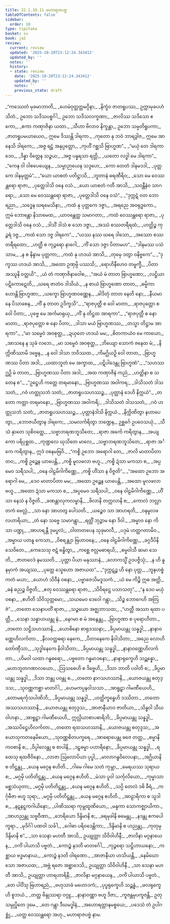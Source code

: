 ```yaml
---
title: 22.1.10.11 မဟာရာဇပဗ္ဗ
tableOfContents: false
sidebar:
  order: 10
type: tipitaka
basket: su
book: ja2
review:
  current: review
  updated: '2025-10-20T23:12:24.343412'
  updated_by: ''
  notes: ''
  history:
  - state: review
    date: '2025-10-20T23:12:24.343412'
    updated_by: ''
    notes: ''
    previous_state: draft
---
```



<DynamicBreadcrumb />


<ReviewStatus review={frontmatter.review} showDetails={true} />

<HypothesisAnnotation frontmatter={frontmatter} />

<Division number="2303" book="ja2" e="ch" v="23" p="366">

<Paragraph number="3661" type="verses" book="ja2">
_“ကဿေတံ မုခမာဘာတိ,_  
_ဟေမံဝုတ္တတ္တမဂ္ဂိနာ;_  
_နိက္ခံဝ ဇာတရူပဿ,_  
ဥက္ကာမုခပဟံသိတံ._  

</Paragraph>

</Division>
<Division number="2304" book="ja2" e="ch" v="23" p="366">

<Paragraph number="3662" book="ja2">
ဥဘော သဒိသပစ္စင်္ဂါ,_  
ဥဘော သဒိသလက္ခဏာ;_  
_ဇာလိဿ သဒိသော ဧကော,_  
_ဧကာ ကဏှာဇိနာ ယထာ._  

</Paragraph>

</Division>
<Division number="2305" book="ja2" e="ch" v="23" p="366">

<Paragraph number="3663" book="ja2">
_သီဟာ ဗိလာဝ နိက္ခန္တာ,_  
ဥဘော သမ္ပတိရူပကာ;_  
_ဇာတရူပမယာယေဝ,_  
ဣမေ ဒိဿန္တိ ဒါရကာ._  

</Paragraph>

</Division>
<Division number="2306" book="ja2" e="ch" v="23" p="366">

<Paragraph number="3664" type="verses" book="ja2">
_ကုတော နု ဘဝံ ဘာရဒွါဇ,_  
ဣမေ အာနေသိ ဒါရကေ;_  
_အဇ္ဇ ရဋ္ဌံ အနုပ္ပတ္တော,_  
_ကုဟိံ ဂစ္ဆသိ ဗြာဟ္မဏ”._  

</Paragraph>

</Division>
<Division number="2307" book="ja2" e="ch" v="23" p="366">

<Paragraph number="3665" type="verses" book="ja2">
_“မယှံ တေ ဒါရကာ ဒေဝ,_  
_ဒိန္နာ ဝိတ္တေန သဉ္ဇယ;_  
_အဇ္ဇ ပန္နရသာ ရတ္တိ,_  
_ယတော လဒ္ဓါ မေ ဒါရကာ”._  

</Paragraph>

</Division>
<Division number="2308" book="ja2" e="ch" v="23" p="366">

<Paragraph number="3666" type="verses" book="ja2">
_“ကေန ဝါ ဝါစပေယျေန,_  
_သမ္မာဉာယေန သဒ္ဒဟေ;_  
_ကော တေတံ ဒါနမဒဒါ,_  
_ပုတ္တကေ ဒါနမုတ္တမံ”._  

</Paragraph>

</Division>
<Division number="2309" book="ja2" e="ch" v="23" p="366">

<Paragraph number="3667" type="verses" book="ja2">
_“ယော ယာစတံ ပတိဋ္ဌာသိ,_  
_ဘူတာနံ ဓရဏီရိဝ;_  
_သော မေ ဝေဿန္တရော ရာဇာ,_  
_ပုတ္တေဒါသိ ဝနေ ဝသံ._  

</Paragraph>

</Division>
<Division number="2310" book="ja2" e="ch" v="23" p="366">

<Paragraph number="3668" type="verses" book="ja2">
_ယော ယာစတံ ဂတီ အာသိ,_  
_သဝန္တီနံဝ သာဂရော;_  
_သော မေ ဝေဿန္တရော ရာဇာ,_  
_ပုတ္တေဒါသိ ဝနေ ဝသံ”._  

</Paragraph>

</Division>
<Division number="2311" book="ja2" e="ch" v="23" p="367">

<Paragraph number="3669" type="verses" book="ja2">
_“ဒုက္ကဋံ ဝတ ဘော ရညာ,_  
_သဒ္ဓေန ဃရမေသိနာ;_  
_ကထံ နု ပုတ္တကေ ဒဇ္ဇာ,_  
_အရညေ အဝရုဒ္ဓကော._  

</Paragraph>

</Division>
<Division number="2312" book="ja2" e="ch" v="23" p="367">

<Paragraph number="3670" type="verses" book="ja2">
ဣမံ ဘောန္တော နိသာမေထ,_  
_ယာဝန္တေတ္ထ သမာဂတာ;_  
_ကထံ ဝေဿန္တရော ရာဇာ,_  
_ပုတ္တေဒါသိ ဝနေ ဝသံ._  

</Paragraph>

</Division>
<Division number="2313" book="ja2" e="ch" v="23" p="367">

<Paragraph number="3671" type="verses" book="ja2">
_ဒါသိံ ဒါသံ စ သော ဒဇ္ဇာ,_  
_အဿံ စဿတရီရထံ;_  
_ဟတ္ထိဉ္စ ကုဉ္ဇရံ ဒဇ္ဇ,_  
_ကထံ သော ဒဇ္ဇ ဒါရကေ”._  

</Paragraph>

</Division>
<Division number="2314" book="ja2" e="ch" v="23" p="367">

<Paragraph number="3672" type="verses" book="ja2">
_“ယဿ နဿ ဃရေ ဒါသော,_  
_အဿော စဿတရီရထော;_  
_ဟတ္ထီ စ ကုဉ္ဇရော နာဂေါ,_  
_ကိံ သော ဒဇ္ဇာ ပိတာမဟ”._  

</Paragraph>

</Division>
<Division number="2315" book="ja2" e="ch" v="23" p="367">

<Paragraph number="3673" type="verses" book="ja2">
_“ဒါနမဿ ပသံသာမ,_  
_န စ နိန္ဒာမ ပုတ္တကာ;_  
_ကထံ နု ဟဒယံ အာသိ,_  
_တုမှေ ဒတွာ ဝနိဗ္ဗကေ”._  

</Paragraph>

</Division>
<Division number="2316" book="ja2" e="ch" v="23" p="367">

<Paragraph number="3674" type="verses" book="ja2">
_“ဒုက္ခဿ ဟဒယံ အာသိ,_  
_အထော ဥဏှမ္ပိ ပဿသိ;_  
_ရောဟိနီဟေဝ တမ္ဗက္ခီ,_  
_ပိတာ အဿူနိ ဝတ္တယိ”._  

</Paragraph>

</Division>
<Division number="2317" book="ja2" e="ch" v="23" p="367">

<Paragraph number="3675" type="verses" book="ja2">
_ယံ တံ ကဏှာဇိနာဝေါစ,_  
_“အယံ မံ တာတ ဗြာဟ္မဏော;_  
_လဋ္ဌိယာ ပဋိကောဋေတိ,_  
_ဃရေ ဇာတံဝ ဒါသိယံ._  

</Paragraph>

</Division>
<Division number="2318" book="ja2" e="ch" v="23" p="367">

<Paragraph number="3676" type="verses" book="ja2">
_န စာယံ ဗြာဟ္မဏော တာတ,_  
_ဓမ္မိကာ ဟောန္တိ ဗြာဟ္မဏာ;_  
_ယက္ခော ဗြာဟ္မဏဝဏ္ဏေန,_  
_ခါဒိတုံ တာတ နေတိ နော;_  
_နီယမာနေ ပိသာစေန,_  
_ကိံ နု တာတ ဥဒိက္ခသိ”._  

</Paragraph>

</Division>
<Division number="2319" book="ja2" e="ch" v="23" p="367">

<Paragraph number="3677" type="verses" book="ja2">
_“ရာဇပုတ္တီ စ ဝေါ မာတာ,_  
_ရာဇပုတ္တော စ ဝေါ ပိတာ;_  
_ပုဗ္ဗေ မေ အင်္ကမာရုယှ,_  
_ကိံ နု တိဋ္ဌထ အာရကာ”._  

</Paragraph>

</Division>
<Division number="2320" book="ja2" e="ch" v="23" p="367">

<Paragraph number="3678" type="verses" book="ja2">
_“ရာဇပုတ္တီ စ နော မာတာ,_  
_ရာဇပုတ္တော စ နော ပိတာ;_  
_ဒါသာ မယံ ဗြာဟ္မဏဿ,_  
_တသ္မာ တိဋ္ဌာမ အာရကာ”._  

</Paragraph>

</Division>
<Division number="2321" book="ja2" e="ch" v="23" p="367">

<Paragraph number="3679" type="verses" book="ja2">
_“မာ သမ္မေဝံ အဝစုတ္ထ,_  
_ဍယှတေ ဟဒယံ မမ;_  
_စိတကာယံဝ မေ ကာယော,_  
_အာသနေ န သုခံ လဘေ._  

</Paragraph>

</Division>
<Division number="2322" book="ja2" e="ch" v="23" p="367">

<Paragraph number="3680" type="verses" book="ja2">
_မာ သမ္မေဝံ အဝစုတ္ထ,_  
_ဘိယျော သောကံ ဇနေထ မံ;_  
_နိက္ကိဏိဿာမိ ဒဗ္ဗေန,_  
_န ဝေါ ဒါသာ ဘဝိဿထ._  

</Paragraph>

</Division>
<Division number="2323" book="ja2" e="ch" v="23" p="368">

<Paragraph number="3681" type="verses" book="ja2">
_ကိမဂ္ဃိယဉှိ ဝေါ တာတ,_  
_ဗြာဟ္မဏဿ ပိတာ အဒါ;_  
_ယထာဘူတံ မေ အက္ခာထ,_  
_ပဋိပါဒေန္တု ဗြာဟ္မဏံ”._  

</Paragraph>

</Division>
<Division number="2324" book="ja2" e="ch" v="23" p="368">

<Paragraph number="3682" type="verses" book="ja2">
_“သဟဿဂ္ဃဉှိ မံ တာတ,_  
_ဗြာဟ္မဏဿ ပိတာ အဒါ;_  
_အထ ကဏှာဇိနံ ကညံ,_  
_ဟတ္ထိနာ စ သတေန စ”._  

</Paragraph>

</Division>
<Division number="2325" book="ja2" e="ch" v="23" p="368">

<Paragraph number="3683" type="verses" book="ja2">
_“ဥဋ္ဌေဟိ ကတ္တေ တရမာနော,_  
_ဗြာဟ္မဏဿ အဝါကရ;_  
_ဒါသိသတံ ဒါသသတံ,_  
_ဂဝံ ဟတ္ထုသဘံ သတံ;_  
_ဇာတရူပသဟဿဉ္စ,_  
_ပုတ္တာနံ ဒေဟိ နိက္ကယံ”._  

</Paragraph>

</Division>
<Division number="2326" book="ja2" e="ch" v="23" p="368">

<Paragraph number="3684" type="verses" book="ja2">
_တတော ကတ္တာ တရမာနော,_  
_ဗြာဟ္မဏဿ အဝါကရိ;_  
_ဒါသိသတံ ဒါသသတံ,_  
_ဂဝံ ဟတ္ထုသဘံ သတံ;_  
_ဇာတရူပသဟဿဉ္စ,_  
_ပုတ္တာနံဒါသိ နိက္ကယံ._  

</Paragraph>

</Division>
<Division number="2327" book="ja2" e="ch" v="23" p="368">

<Paragraph number="3685" type="verses" book="ja2">
_နိက္ကိဏိတွာ နဟာပေတွာ,_  
_ဘောဇယိတွာန ဒါရကေ;_  
_သမလင်္ကရိတွာ ဘဏ္ဍေန,_  
ဥစ္ဆင်္ဂေ ဥပဝေသယုံ._  

</Paragraph>

</Division>
<Division number="2328" book="ja2" e="ch" v="23" p="368">

<Paragraph number="3686" type="verses" book="ja2">
_သီသံ နှာတေ သုစိဝတ္ထေ,_  
_သဗ္ဗာဘရဏဘူသိတေ;_  
_ရာဇာ အင်္ကေ ကရိတွာန,_  
_အယျကော ပရိပုစ္ဆထ._  

</Paragraph>

</Division>
<Division number="2329" book="ja2" e="ch" v="23" p="368">

<Paragraph number="3687" type="verses" book="ja2">
_ကုဏ္ဍလေ ဃုသိတေ မာလေ,_  
_သဗ္ဗာဘရဏဘူသိတေ;_  
_ရာဇာ အင်္ကေ ကရိတွာန,_  
ဣဒံ ဝစနမဗြဝိ._  

</Paragraph>

</Division>
<Division number="2330" book="ja2" e="ch" v="23" p="368">

<Paragraph number="3688" type="verses" book="ja2">
_“ကစ္စိ ဥဘော အရောဂါ တေ,_  
_ဇာလိ မာတာပိတာ တဝ;_  
_ကစ္စိ ဥဉ္ဆေန ယာပေန္တိ,_  
_ကစ္စိ မူလဖလာ ဗဟူ._  

</Paragraph>

</Division>
<Division number="2331" book="ja2" e="ch" v="23" p="368">

<Paragraph number="3689" type="verses" book="ja2">
_ကစ္စိ ဍံသာ မကသာ စ,_  
_အပ္ပမေဝ သရီသပါ;_  
_ဝနေ ဝါဠမိဂါကိဏ္ဏေ,_  
_ကစ္စိ ဟိံသာ န ဝိဇ္ဇတိ”._  

</Paragraph>

</Division>
<Division number="2332" book="ja2" e="ch" v="23" p="368">

<Paragraph number="3690" type="verses" book="ja2">
_“အထော ဥဘော အရောဂါ မေ,_  
_ဒေဝ မာတာပိတာ မမ;_  
_အထော ဥဉ္ဆေန ယာပေန္တိ,_  
_အထော မူလဖလာ ဗဟူ._  

</Paragraph>

</Division>
<Division number="2333" book="ja2" e="ch" v="23" p="368">

<Paragraph number="3691" type="verses" book="ja2">
_အထော ဍံသာ မကသာ စ,_  
_အပ္ပမေဝ သရီသပါ;_  
_ဝနေ ဝါဠမိဂါကိဏ္ဏေ,_  
_ဟိံသာ နေသံ န ဝိဇ္ဇတိ._  

</Paragraph>

</Division>
<Division number="2334" book="ja2" e="ch" v="23" p="368">

<Paragraph number="3692" type="verses" book="ja2">
_ခဏန္တာလုကလမ္ဗာနိ,_  
_ဗိလာနိ တက္ကလာနိ စ;_  
_ကောလံ ဘလ္လာတကံ ဗေလ္လံ,_  
_သာ နော အာဟတွ ပေါသတိ._  

</Paragraph>

</Division>
<Division number="2335" book="ja2" e="ch" v="23" p="369">

<Paragraph number="3693" type="verses" book="ja2">
_ယဉ္စေဝ သာ အာဟရတိ,_  
_ဝနမူလဖလဟာရိယာ;_  
_တံ နော သဗ္ဗေ သမာဂန္တွာ,_  
_ရတ္တိံ ဘုဉ္ဇာမ နော ဒိဝါ._  

</Paragraph>

</Division>
<Division number="2336" book="ja2" e="ch" v="23" p="369">

<Paragraph number="3694" type="verses" book="ja2">
_အမ္မာဝ နော ကိသာ ပဏ္ဍု,_  
_အာဟရန္တီ ဒုမပ္ဖလံ;_  
_ဝါတာတပေန သုခုမာလီ,_  
_ပဒုမံ ဟတ္ထဂတာမိဝ._  

</Paragraph>

</Division>
<Division number="2337" book="ja2" e="ch" v="23" p="369">

<Paragraph number="3695" type="verses" book="ja2">
_အမ္မာယ ပတနူ ကေသာ,_  
_ဝိစရန္တျာ ဗြဟာဝနေ;_  
_ဝနေ ဝါဠမိဂါကိဏ္ဏေ,_  
_ခဂ္ဂဒီပိနိသေဝိတေ._  

</Paragraph>

</Division>
<Division number="2338" book="ja2" e="ch" v="23" p="369">

<Paragraph number="3696" type="verses" book="ja2">
_ကေသေသု ဇဋံ ဗန္ဓိတွာ,_  
_ကစ္ဆေ ဇလ္လမဓာရယိ;_  
_စမ္မဝါသီ ဆမာ သေတိ,_  
_ဇာတဝေဒံ နမဿတိ._  

</Paragraph>

</Division>
<Division number="2339" book="ja2" e="ch" v="23" p="369">

<Paragraph number="3697" type="verses" book="ja2">
_ပုတ္တာ ပိယာ မနုဿာနံ,_  
_လောကသ္မိံ ဥဒပဇ္ဇိသုံ;_  
_န ဟိ နူနမှာကံ အယျဿ,_  
_ပုတ္တေ သ္နေဟော အဇာယထ”._  

</Paragraph>

</Division>
<Division number="2340" book="ja2" e="ch" v="23" p="369">

<Paragraph number="3698" type="verses" book="ja2">
_“ဒုက္ကဋဉ္စ ဟိ နော ပုတ္တ,_  
_ဘူနဟစ္စံ ကတံ မယာ;_  
_ယောဟံ သိဝီနံ ဝစနာ,_  
_ပဗ္ဗာဇေသိမဒူသကံ._  

</Paragraph>

</Division>
<Division number="2341" book="ja2" e="ch" v="23" p="369">

<Paragraph number="3699" type="verses" book="ja2">
_ယံ မေ ကိဉ္စိ ဣဓ အတ္ထိ,_  
_ဓနံ ဓညဉ္စ ဝိဇ္ဇတိ;_  
_ဧတု ဝေဿန္တရော ရာဇာ,_  
_သိဝိရဋ္ဌေ ပသာသတု”._  

</Paragraph>

</Division>
<Division number="2342" book="ja2" e="ch" v="23" p="369">

<Paragraph number="3700" type="verses" book="ja2">
_“န ဒေဝ မယှံ ဝစနာ,_  
_ဧဟိတိ သိဝိသုတ္တမော;_  
_သယမေဝ ဒေဝေါ ဂန္တွာ,_  
_သိဉ္စ ဘောဂေဟိ အတြဇံ”._  

</Paragraph>

</Division>
<Division number="2343" book="ja2" e="ch" v="23" p="369">

<Paragraph number="3701" type="verses" book="ja2">
_တတော သေနာပတိံ ရာဇာ,_  
_သဉ္ဇယော အဇ္ဈဘာသထ;_  
_“ဟတ္ထီ အဿာ ရထာ ပတ္တီ,_  
_သေနာ သန္နာဟယန္တု နံ;_  
_နေဂမာ စ မံ အနွေန္တု,_  
_ဗြာဟ္မဏာ စ ပုရောဟိတာ._  

</Paragraph>

</Division>
<Division number="2344" book="ja2" e="ch" v="23" p="369">

<Paragraph number="3702" type="verses" book="ja2">
_တတော သဋ္ဌိသဟဿာနိ,_  
_ယောဓိနော စာရုဒဿနာ;_  
_ခိပ္ပမာယန္တု သန္နဒ္ဓါ,_  
_နာနာဝဏ္ဏေဟိလင်္ကတာ._  

</Paragraph>

</Division>
<Division number="2345" book="ja2" e="ch" v="23" p="369">

<Paragraph number="3703" type="verses" book="ja2">
_နီလဝတ္ထဓရာ နေကေ,_  
_ပီတာနေကေ နိဝါသိတာ;_  
_အညေ လောဟိတော်ဏှီသာ,_  
_သုဒ္ဓါနေကေ နိဝါသိတာ;_  
_ခိပ္ပမာယန္တု သန္နဒ္ဓါ,_  
_နာနာဝဏ္ဏေဟိလင်္ကတာ._  

</Paragraph>

</Division>
<Division number="2346" book="ja2" e="ch" v="23" p="369">

<Paragraph number="3704" type="verses" book="ja2">
_ဟိမဝါ ယထာ ဂန္ဓဓရော,_  
_ပဗ္ဗတော ဂန္ဓမာဒနော;_  
_နာနာရုက္ခေဟိ သဉ္ဆန္နော,_  
_မဟာဘူတဂဏာလယော._  

</Paragraph>

</Division>
<Division number="2347" book="ja2" e="ch" v="23" p="370">

<Paragraph number="3705" type="verses" book="ja2">
_ဩသဓေဟိ စ ဒိဗ္ဗေဟိ,_  
_ဒိသာ ဘာတိ ပဝါတိ စ;_  
_ခိပ္ပမာယန္တု သန္နဒ္ဓါ,_  
_ဒိသာ ဘန္တု ပဝန္တု စ._  

</Paragraph>

</Division>
<Division number="2348" book="ja2" e="ch" v="23" p="370">

<Paragraph number="3706" type="verses" book="ja2">
_တတော နာဂသဟဿာနိ,_  
_ယောဇယန္တု စတုဒ္ဒသ;_  
_သုဝဏ္ဏကစ္ဆာ မာတင်္ဂါ,_  
_ဟေမကပ္ပနဝါသသာ._  

</Paragraph>

</Division>
<Division number="2349" book="ja2" e="ch" v="23" p="370">

<Paragraph number="3707" type="verses" book="ja2">
_အာရူဠှာ ဂါမဏီယေဟိ,_  
_တောမရင်္ကုသပါဏိဘိ;_  
_ခိပ္ပမာယန္တု သန္နဒ္ဓါ,_  
_ဟတ္ထိက္ခန္ဓေဟိ ဒဿိတာ._  

</Paragraph>

</Division>
<Division number="2350" book="ja2" e="ch" v="23" p="370">

<Paragraph number="3708" type="verses" book="ja2">
_တတော အဿသဟဿာနိ,_  
_ယောဇယန္တု စတုဒ္ဒသ;_  
_အာဇာနီယာဝ ဇာတိယာ,_  
_သိန္ဓဝါ သီဃဝါဟနာ._  

</Paragraph>

</Division>
<Division number="2351" book="ja2" e="ch" v="23" p="370">

<Paragraph number="3709" type="verses" book="ja2">
_အာရူဠှာ ဂါမဏီယေဟိ,_  
ဣလ္လိယာစာပဓာရိဘိ;_  
_ခိပ္ပမာယန္တု သန္နဒ္ဓါ,_  
_အဿပိဋ္ဌေဟိလင်္ကတာ._  

</Paragraph>

</Division>
<Division number="2352" book="ja2" e="ch" v="23" p="370">

<Paragraph number="3710" type="verses" book="ja2">
_တတော ရထသဟဿာနိ,_  
_ယောဇယန္တု စတုဒ္ဒသ;_  
_အယောသုကတနေမိယော,_  
_သုဝဏ္ဏစိတပက္ခရေ._  

</Paragraph>

</Division>
<Division number="2353" book="ja2" e="ch" v="23" p="370">

<Paragraph number="3711" type="verses" book="ja2">
_အာရောပေန္တု ဓဇေ တတ္ထ,_  
_စမ္မာနိ ကဝစာနိ စ;_  
_ဝိပ္ပါလေန္တု စ စာပါနိ,_  
_ဒဠှဓမ္မာ ပဟာရိနော;_  
_ခိပ္ပမာယန္တု သန္နဒ္ဓါ,_  
_ရထေသု ရထဇီဝိနော._  

</Paragraph>

</Division>
<Division number="2354" book="ja2" e="ch" v="23" p="370">

<Paragraph number="3712" type="verses" book="ja2">
_လာဇာ ဩလောပိယာ ပုပ္ဖါ,_  
_မာလာဂန္ဓဝိလေပနာ;_  
_အဂ္ဃိယာနိ စ တိဋ္ဌန္တု,_  
_ယေန မဂ္ဂေန ဧဟိတိ._  

</Paragraph>

</Division>
<Division number="2355" book="ja2" e="ch" v="23" p="370">

<Paragraph number="3713" type="verses" book="ja2">
_ဂါမေ ဂါမေ သတံ ကုမ္ဘာ,_  
_မေရယဿ သုရာယ စ;_  
_မဂ္ဂမှိ ပတိတိဋ္ဌန္တု,_  
_ယေန မဂ္ဂေန ဧဟိတိ._  

</Paragraph>

</Division>
<Division number="2356" book="ja2" e="ch" v="23" p="370">

<Paragraph number="3714" type="verses" book="ja2">
_မံသာ ပူဝါ သင်္ကုလိယော,_  
_ကုမ္မာသာ မစ္ဆသံယုတာ;_  
_မဂ္ဂမှိ ပတိတိဋ္ဌန္တု,_  
_ယေန မဂ္ဂေန ဧဟိတိ._  

</Paragraph>

</Division>
<Division number="2357" book="ja2" e="ch" v="23" p="370">

<Paragraph number="3715" type="verses" book="ja2">
_သပ္ပိ တေလံ ဒဓိ ခီရံ,_  
_ကင်္ဂုဗီဇာ ဗဟူ သုရာ;_  
_မဂ္ဂမှိ ပတိတိဋ္ဌန္တု,_  
_ယေန မဂ္ဂေန ဧဟိတိ._  

</Paragraph>

</Division>
<Division number="2358" book="ja2" e="ch" v="23" p="370">

<Paragraph number="3716" type="verses" book="ja2">
_အာဠာရိကာ စ သူဒါ စ,_  
_နဋနဋ္ဋကဂါယိနော;_  
_ပါဏိဿရာ ကုမ္ဘထူဏိယော,_  
_မန္ဒကာ သောကဇ္ဈာယိကာ._  

</Paragraph>

</Division>
<Division number="2359" book="ja2" e="ch" v="23" p="371">

<Paragraph number="3717" type="verses" book="ja2">
_အာဟညန္တု သဗ္ဗဝီဏာ,_  
_ဘေရိယော ဒိန္ဒိမာနိ စ;_  
_ခရမုခါနိ ဓမေန္တု,_  
_နဒန္တု ဧကပေါက္ခရာ._  

</Paragraph>

</Division>
<Division number="2360" book="ja2" e="ch" v="23" p="371">

<Paragraph number="3718" type="verses" book="ja2">
_မုဒိင်္ဂါ ပဏဝါ သင်္ခါ,_  
_ဂေါဓာ ပရိဝဒေန္တိကာ;_  
_ဒိန္ဒိမာနိ စ ဟညန္တု,_  
_ကုတုမ္ပ ဒိန္ဒိမာနိ စ”._  

</Paragraph>

</Division>
<Division number="2361" book="ja2" e="ch" v="23" p="371">

<Paragraph number="3719" type="verses" book="ja2">
_သာ သေနာ မဟတီ အာသိ,_  
ဥယျုတ္တာ သိဝိဝါဟိနီ;_  
_ဇာလိနာ မဂ္ဂနာယေန,_  
_ဝင်္ကံ ပါယာသိ ပဗ္ဗတံ._  

</Paragraph>

</Division>
<Division number="2362" book="ja2" e="ch" v="23" p="371">

<Paragraph number="3720" type="verses" book="ja2">
_ကောဉ္စံ နဒတိ မာတင်္ဂေါ,_  
_ကုဉ္ဇရော သဋ္ဌိဟာယနော;_  
_ကစ္ဆာယ ဗဒ္ဓမာနာယ,_  
_ကောဉ္စံ နဒတိ ဝါရဏော._  

</Paragraph>

</Division>
<Division number="2363" book="ja2" e="ch" v="23" p="371">

<Paragraph number="3721" type="verses" book="ja2">
_အာဇာနီယာ ဟသိယန္တိ,_  
_နေမိဃောသော အဇာယထ;_  
_အဗ္ဘံ ရဇော အစ္ဆာဒေသိ,_  
ဥယျုတ္တာ သိဝိဝါဟိနီ._  

</Paragraph>

</Division>
<Division number="2364" book="ja2" e="ch" v="23" p="371">

<Paragraph number="3722" type="verses" book="ja2">
_သာ သေနာ မဟတီ အာသိ,_  
ဥယျုတ္တာ ဟာရဟာရိနီ;_  
_ဇာလိနာ မဂ္ဂနာယေန,_  
_ဝင်္ကံ ပါယာသိ ပဗ္ဗတံ._  

</Paragraph>

</Division>
<Division number="2365" book="ja2" e="ch" v="23" p="371">

<Paragraph number="3723" type="verses" book="ja2">
_တေ ပါဝိံသု ဗြဟာရညံ,_  
_ဗဟုသာခံ မဟောဒကံ;_  
_ပုပ္ဖရုက္ခေဟိ သဉ္ဆန္နံ,_  
_ဖလရုက္ခေဟိ စူဘယံ._  

</Paragraph>

</Division>
<Division number="2366" book="ja2" e="ch" v="23" p="371">

<Paragraph number="3724" type="verses" book="ja2">
_တတ္ထ ဗိန္ဒုဿရာ ဝဂ္ဂူ,_  
_နာနာဝဏ္ဏာ ဗဟူ ဒိဇာ;_  
_ကူဇန္တမုပကူဇန္တိ,_  
ဥတုသမ္ပုပ္ဖိတေ ဒုမေ._  

</Paragraph>

</Division>
<Division number="2367" book="ja2" e="ch" v="23" p="371">

<Paragraph number="3725" type="verses" book="ja2">
_တေ ဂန္တွာ ဒီဃမဒ္ဓါနံ,_  
_အဟောရတ္တာနမစ္စယေ;_  
_ပဒေသံ တံ ဥပါဂစ္ဆုံ,_  
_ယတ္ထ ဝေဿန္တရော အဟု._  


</Paragraph>
</Division>

<Paragraph number="3726" type="center" book="ja2">
မဟာရာဇပဗ္ဗံ နာမ.
</Paragraph>